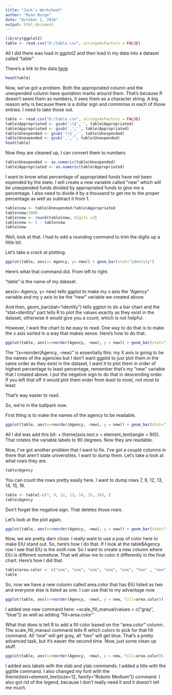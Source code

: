 ```yaml
---
title: "Jack's Worksheet"
author: "Ryan Burge"
date: "October 1, 2016"
output: html_document
---
```


```r
library(ggplot2)
table <- read.csv("D:/table.csv", stringsAsFactors = FALSE)
```

All I did there was load in ggplot2 and then load in my data into a dataset called "table"

There's a link to the data [here](https://www.dropbox.com/s/554s03l9cjfqsxm/table.csv?dl=0)

```r
head(table)
```

Now, we've got a problem. Both the appropriated column and the unexpended column have quotation marks around them. That's because R doesn't seem them as numbers, it sees them as a character string. A big reason why is because there is a dollar sign and commmas in each of those entries. I need to take those out. 

```r
table <- read.csv("D:/table.csv", stringsAsFactors = FALSE)
table$Appropriated <- gsub('\\$','', table$Appropriated)
table$Appropriated <- gsub(',','', table$Appropriated)
table$Unexpended <- gsub('\\$','', table$Unexpended)
table$Unexpended <- gsub(',','', table$Unexpended)
head(table)
```
Now they are cleaned up, I can convert them to numbers

```r
table$Unexpended <- as.numeric(table$Unexpended)
table$Appropriated <- as.numeric(table$Appropriated)
```
I want to know what percentage of appropriated funds have not been expended by the state. I will create a new variable called "new" which will be unexpended funds divided by appropriated funds to give me a percentage. I also need to divide it by a thousand to get me to the proper percentage as well as subtract it from 1. 

```r
table$new <- table$Unexpended/table$Appropriated
table$new/1000
table$new <- round(table$new, digits =2)
table$new <- 1 - table$new
table$new
```

Well, look at that. I had to add a rounding command to trim the digits up a little bit. 

Let's take a crack at plotting. 

```r
ggplot(table, aes(x= Agency, y= new)) + geom_bar(stat="identity")
```


Here's what that command did. From left to right. 

"table" is the name of my dataset.

aes(x= Agency, y= new) tells ggplot to make my x axis the "Agency" variable and my y axis to be the "new" variable we created above. 

And then, geom_bar(stat="identity") tells ggplot to do a bar chart and the "stat=identity" part tells R to plot the values exactly as they exist in the dataset, otherwise it would give you a count, which is not helpful. 

However, I want the chart to be easy to read. One way to do that is to make the x axis sorted in a way that makes sense. Here's how to do that. 

```r
ggplot(table, aes(x=reorder(Agency, -new), y = new)) + geom_bar(stat="identity")
```

The "(x=reorder(Agency, -new)" is essentially this: my X axis is going to be the names of the agencies but I don't want ggplot to just plot them in the same order as they exist in the dataset, I want it to plot them in order of highest percentage to least percentage, remember that's my "new" variable that I created above. I put the negative sign to do that in descending order. If you left that off it would plot them order from least to most, not most to least. 

That's way easier to read. 

So, we're in the ballpark now. 

First thing is to make the names of the agency to be readable.

```r
ggplot(table, aes(x=reorder(Agency, -new), y = new)) + geom_bar(stat="identity") + theme(axis.text.x = element_text(angle = 90))
```

All I did was add this bit: + theme(axis.text.x = element_text(angle = 90)). That rotates the variable labels to 90 degrees. Now they are readable. 

Now, I've got another problem that I want to fix. I've got a couple columns in there that aren't state universities. I want to dump them. Let's take a look at what rows they are. 


```r
table$Agency
```

You can count the rows pretty easily here. I want to dump rows 7, 9, 12, 13, 14, 15, 16. 

```r
table <- table[-c(7, 9, 12, 13, 14, 15, 16), ]
table$Agency
```

Don't forget the negative sign. That deletes those rows. 

Let's look at the plot again. 

```r
ggplot(table, aes(x=reorder(Agency, -new), y = new)) + geom_bar(stat="identity") + theme(axis.text.x = element_text(angle = 90))
```

Now, we are pretty darn close. I really want to use a pop of color here to make EIU stand out. So, here's how I do that. If I look at the table$Agency row I see that EIU is the sixth row. So I want to create a new column where EIU is different somehow. That will allow me to color it differently in the final chart. Here's how I did that. 

```r
table$area.color <- c("one", "one", "one", "one", "one", "two" , "one", "one", "one")
table
```

So, now we have a new column called area.color that has EIU listed as two and everyone else is listed as one. I can use that to my advantage now. 

```r
ggplot(table, aes(x=reorder(Agency, -new), y = new, fill=area.color)) + geom_bar(stat="identity") + theme(axis.text.x = element_text(angle = 90)) +scale_fill_manual(values = c("gray", "blue"))
```

I added one new command here: +scale_fill_manual(values = c("gray", "blue")) as well as adding "fill=area.color"

What that does is tell R to add a fill color based on the "area.color" column. The scale_fill_manaul command tells R which colors to pick for that fill command. All "one" will get gray, all "two" will get blue. That's a pretty advanced task, but it's easier the second time. Now, just some clean up stuff. 

```r
ggplot(table, aes(x=reorder(Agency, -new), y = new, fill=area.color)) + geom_bar(stat="identity") + theme(axis.text.x = element_text(angle = 90)) +scale_fill_manual(values = c("gray", "blue")) + xlab("University") + ylab("Percentage of Appropriation Received") + theme(legend.position="none") + theme(text=element_text(size=16, family="Roboto Medium")) + ggtitle("Percentage of Appropriation Received by Each University in Illinois")
```

I added axis labels with the xlab and ylab commands. I added a title with the ggtitle command. I also changed my font with the
theme(text=element_text(size=12, family="Roboto Medium")) command. I also got rid of the legend, because I don't really need it and it doesn't tell me much. 


